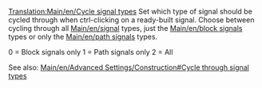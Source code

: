 [[Translation:Main/en/Cycle signal types]]
{{en/-}}
Set which type of signal should be cycled through when ctrl-clicking on a ready-built signal. Choose between cycling through all [[Main/en/signal]] types, just the [[Main/en/block signals]] types or only the [[Main/en/path signals]] types.

0 = Block signals only
1 = Path signals only
2 = All

See also: [[Main/en/Advanced Settings/Construction#Cycle through signal types]]